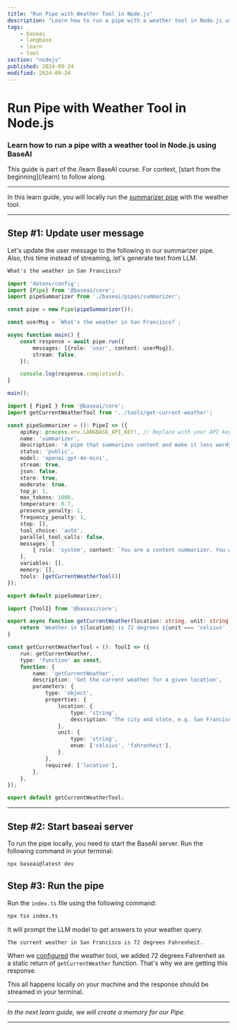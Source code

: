 ```yaml
---
title: "Run Pipe with Weather Tool in Node.js"
description: "Learn how to run a pipe with a weather tool in Node.js using BaseAI."
tags:
    - baseai
    - langbase
    - learn
    - tool
section: "nodejs"
published: 2024-09-24
modified: 2024-09-24
---
```


# Run Pipe with Weather Tool in Node.js

### Learn how to run a pipe with a weather tool in Node.js using BaseAI

<Note sub="/learn">
This guide is part of the /learn BaseAI course. For context, [start from the beginning](/learn) to follow along.
</Note>

---

In this learn guide, you will locally run the [summarizer pipe](/learn/nodejs/configure-pipe) with the weather tool.

---

## Step #1: Update user message

Let's update the user message to the following in our summarizer pipe. Also, this time instead of streaming, let's generate text from LLM.

```txt
What's the weather in San Francisco?
```

<CodeGroup exampleTitle="Current weather tool" title="Configure the weather tool">

```ts {{ title: 'index.ts' }}
import 'dotenv/config';
import {Pipe} from '@baseai/core';
import pipeSummarizer from './baseai/pipes/summarizer';

const pipe = new Pipe(pipeSummarizer());

const userMsg = `What's the weather in San Francisco?`;

async function main() {
	const response = await pipe.run({
		messages: [{role: 'user', content: userMsg}],
		stream: false,
	});

	console.log(response.completion);
}

main();
```

```ts {{ title: './baseai/pipes/summarizer.ts' }}
import { PipeI } from '@baseai/core';
import getCurrentWeatherTool from '../tools/get-current-weather';

const pipeSummarizer = (): PipeI => ({
	apiKey: process.env.LANGBASE_API_KEY!, // Replace with your API key https://langbase.com/docs/api-reference/api-keys
	name: 'summarizer',
	description: 'A pipe that summarizes content and make it less wordy',
	status: 'public',
	model: 'openai:gpt-4o-mini',
	stream: true,
	json: false,
	store: true,
	moderate: true,
	top_p: 1,
	max_tokens: 1000,
	temperature: 0.7,
	presence_penalty: 1,
	frequency_penalty: 1,
	stop: [],
	tool_choice: 'auto',
	parallel_tool_calls: false,
	messages: [
		{ role: 'system', content: `You are a content summarizer. You will summarize content without loosing context into less wordy to the point version.` },
	],
	variables: [],
    memory: [],
    tools: [getCurrentWeatherTool()]
});

export default pipeSummarizer;
```

```ts {{ title: './baseai/tools/get-current-weather.ts' }}
import {ToolI} from '@baseai/core';

export async function getCurrentWeather(location: string, unit: string) {
	return `Weather in ${location} is 72 degrees ${unit === 'celsius' ? 'Celsius' : 'Fahrenheit'}`;
}

const getCurrentWeatherTool = (): ToolI => ({
	run: getCurrentWeather,
	type: 'function' as const,
	function: {
		name: 'getCurrentWeather',
		description: 'Get the current weather for a given location',
		parameters: {
			type: 'object',
			properties: {
				location: {
					type: 'string',
					description: 'The city and state, e.g. San Francisco, CA',
				},
				unit: {
					type: 'string',
					enum: ['celsius', 'fahrenheit'],
				},
			},
			required: ['location'],
		},
	},
});

export default getCurrentWeatherTool;
```

</CodeGroup>

---

## Step #2: Start baseai server

To run the pipe locally, you need to start the BaseAI server. Run the following command in your terminal:

```bash
npx baseai@latest dev
```

## Step #3: Run the pipe

Run the `index.ts` file using the following command:

```bash
npx tsx index.ts
```

It will prompt the LLM model to get answers to your weather query.

```txt
The current weather in San Francisco is 72 degrees Fahrenheit.
```

When we [configured](/learn/nodejs/configure-tool#step-2-update-the-weather-tool) the weather tool, we added 72 degrees Fahrenheit as a static return of `getCurrentWeather` function. That's why we are getting this response.

This all happens locally on your machine and the response should be streamed in your terminal.

---

_In the next learn guide, we will create a memory for our Pipe._

---
